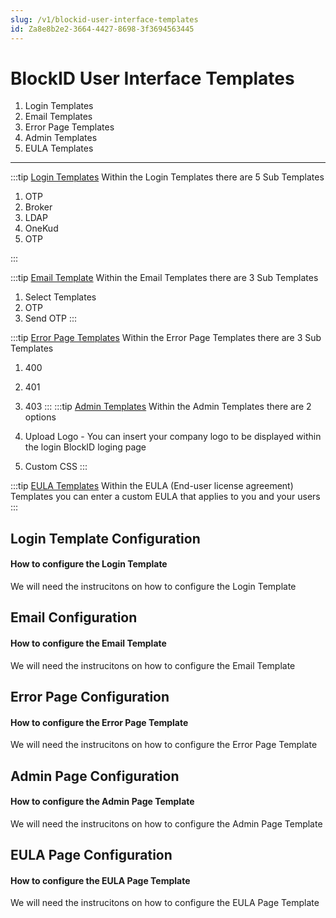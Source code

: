 ```yaml
---
slug: /v1/blockid-user-interface-templates
id: Za8e8b2e2-3664-4427-8698-3f3694563445
---
```

# BlockID User Interface Templates

1. Login Templates
2. Email Templates
3. Error Page Templates
4. Admin Templates
5. EULA Templates


* * *
:::tip [Login Templates](#LoginTemplate)
Within the Login Templates there are 5 Sub Templates

1. OTP
2. Broker
3. LDAP
4. OneKud
5. OTP

:::

:::tip [Email Template](#EmailTemplate)
Within the Email Templates there are 3 Sub Templates

1. Select Templates
2. OTP
3. Send OTP
:::


:::tip [Error Page Templates](#ErrorPageTemplates)
Within the Error Page Templates there are 3 Sub Templates

1. 400
2. 401
3. 403
:::
:::tip [Admin Templates](#AdminTemplates)
Within the Admin Templates there are 2 options

1. Upload Logo - You can insert your company logo to be displayed within the login BlockID loging page
2. Custom CSS
:::

:::tip [EULA Templates](#EULATemplates)
Within the EULA (End-user license agreement) Templates you can enter a custom EULA that applies to you and your users
:::

## <a name = "LoginTemplate"></a>Login Template Configuration 
#### How to configure the Login Template
We will need the instrucitons on how to configure the Login Template

## <a name = "EmailTemplate"></a>Email Configuration 
#### How to configure the Email Template
We will need the instrucitons on how to configure the Email Template

## <a name = "ErrorPageTemplates"></a>Error Page Configuration 
#### How to configure the Error Page Template
We will need the instrucitons on how to configure the Error Page Template

## <a name = "AdminTemplates"></a>Admin Page Configuration 
#### How to configure the Admin Page Template
We will need the instrucitons on how to configure the Admin Page Template

## <a name = "EULATemplates"></a>EULA Page Configuration 
#### How to configure the EULA Page Template
We will need the instrucitons on how to configure the EULA Page Template


